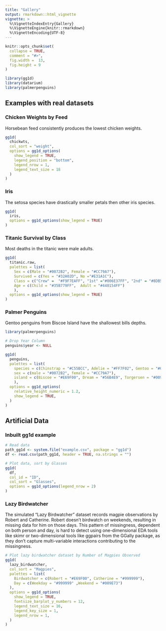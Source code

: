 ```yaml
---
title: "Gallery"
output: rmarkdown::html_vignette
vignette: >
  %\VignetteIndexEntry{Gallery}
  %\VignetteEngine{knitr::rmarkdown}
  %\VignetteEncoding{UTF-8}
---
```


```r
knitr::opts_chunk$set(
  collapse = TRUE,
  comment = "#>",
  fig.width =  13,
  fig.height = 9 
)
```

```r
library(gg1d)
library(datarium)
library(palmerpenguins)
```

## Examples with real datasets

### Chicken Weights by Feed

Horsebean feed consistently produces the lowest chicken weights.

```r
gg1d(
  chickwts, 
  col_sort = "weight",
  options = gg1d_options(
    show_legend = TRUE, 
    legend_position = "bottom", 
    legend_nrow = 1, 
    legend_text_size = 18
  )
)
```

### Iris

The setosa species have drastically smaller petals then other iris species.

```r
gg1d(
  iris, 
  options = gg1d_options(show_legend = TRUE)
)
```

### Titanic Survival by Class

Most deaths in the titanic were male adults.

```r
gg1d(
  titanic.raw,
  palettes = list(
    Sex = c(Male = "#0072B2", Female = "#CC79A7"),
    Survived = c(Yes = "#32A02D", No ="#E31A1C"),
    Class = c("Crew" =  "#F9F7EAFF", "1st" ="#006E37FF", "2nd" = "#8DB580FF", "3rd" =  "#D9E5BDFF"),
    Age = c(Child = "#35B779FF",  Adult = "#440154FF")
    ), 
  options = gg1d_options(show_legend = TRUE)
)
```

### Palmer Penguins

Gentoo penguins from Biscoe Island have the shallowest bills depths.

```r

library(palmerpenguins)

# Drop Year Column
penguins$year <- NULL

gg1d(
  penguins,
  palettes = list(
    species = c(Chinstrap = "#C55BCC", Adelie = "#FF7F02", Gentoo = "#047476"),
    sex = c(male = "#0072B2", female = "#CC79A7"),
    island = c(Biscoe = "#E69F00", Dream = "#56B4E9", Torgersen = "#009E73")
    ),
  options = gg1d_options(
    relative_height_numeric = 1.2, 
    show_legend = TRUE, 
  )
)
```

## Artificial Data

### Inbuilt gg1d example

```r
# Read data
path_gg1d <- system.file("example.csv", package = "gg1d")
df <- read.csv(path_gg1d, header = TRUE, na.strings = "")

# Plot data, sort by Glasses
gg1d(
  df, 
  col_id = "ID", 
  col_sort = "Glasses", 
  options = gg1d_options(legend_nrow = 2)
)
```

### Lazy Birdwatcher

The simulated "Lazy Birdwatcher" dataset records magpie observations by Robert and Catherine. Robert doesn't birdwatch on weekends, resulting in missing data for him on those days. This pattern of missingness, dependent on both person and day, is hard to detect using one-dimensional EDA tools like skimr or two-dimensional tools like ggpairs from the GGally package, as they don't capture multi-variable interactions contributing to the missingness.

```r

# Plot lazy birdwatcher dataset by Number of Magpies Observed
gg1d(
  lazy_birdwatcher,
  col_sort = "Magpies", 
  palettes = list(
    Birdwatcher = c(Robert = "#E69F00", Catherine = "#999999"),
    Day = c(Weekday = "#999999" ,Weekend = "#009E73")
  ),
  options = gg1d_options(
    show_legend = TRUE,
    fontsize_barplot_y_numbers = 12, 
    legend_text_size = 16, 
    legend_key_size = 1,
    legend_nrow = 1,
  )
)
```
